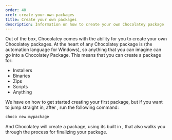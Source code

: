 ```yaml
---
order: 40
xref: create-your-own-packages
title: Create your own packages
description: Information on how to create your own Chocolatey package
---
```


Out of the box, Chocolatey comes with the ability for you to create your own Chocolatey packages.  At the heart of any Chocolatey package is <Xref title="PowerShell" value="packaging-for-the-masses" /> (the automation language for Windows), so anything that you can imagine can go into a Chocolatey Package.  This means that you can create a package for:

- Installers
- Binaries
- Zips
- Scripts
- Anything

We have <Xref title="comprehensive documentation" value="package-creation" /> on how to get started creating your first package, but if you want to jump straight in, after <Xref title="installing Chocolatey" value="setup-choco" />, run the following command:

```powershell
choco new mypackage
```

And Chocolatey will create a package, using its built in <Xref title="templating system" value="create-custom-package-templates" />, that also walks you through the process for finalizing your package.